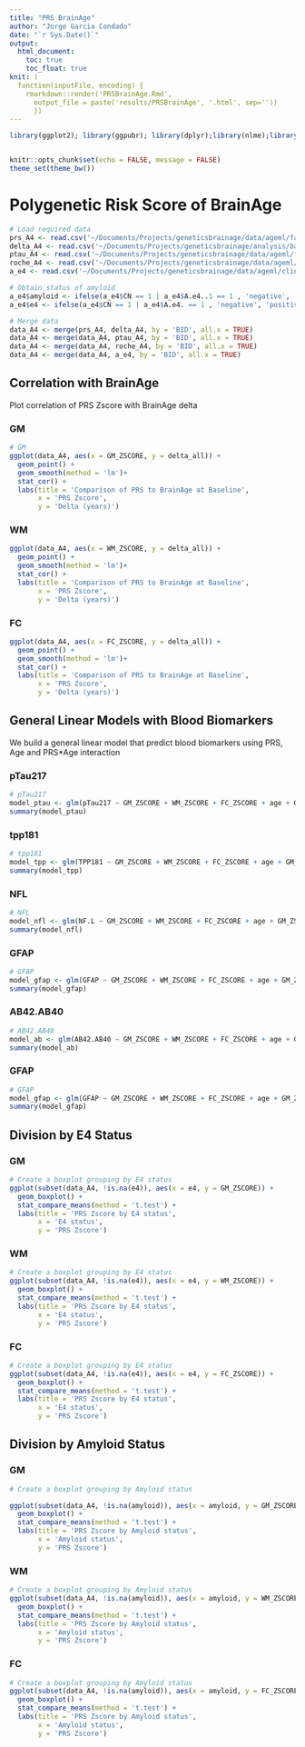 ```yaml
---
title: "PRS BrainAge"
author: "Jorge Garcia Condado"
date: "`r Sys.Date()`"
output: 
  html_document:
    toc: true
    toc_float: true
knit: (
  function(inputFile, encoding) { 
    rmarkdown::render('PRSBrainAge.Rmd',
      output_file = paste('results/PRSBrainAge', '.html', sep=''))
      })
---
```


```r
library(ggplot2); library(ggpubr); library(dplyr);library(nlme);library(sjPlot)


knitr::opts_chunk$set(echo = FALSE, message = FALSE)
theme_set(theme_bw())
```

# Polygenetic Risk Score of BrainAge 

```r

# Load required data
prs_A4 <- read.csv('~/Documents/Projects/geneticsbrainage/data/ageml/factors/prs_0.5.csv')
delta_A4 <- read.csv('~/Documents/Projects/geneticsbrainage/analysis/baseline/ageml/model_age/predicted_age.csv')
ptau_A4 <- read.csv('~/Documents/Projects/geneticsbrainage/data/ageml/factors/ptau217.csv')
roche_A4 <- read.csv('~/Documents/Projects/geneticsbrainage/data/ageml/factors/roche.csv')
a_e4 <- read.csv('~/Documents/Projects/geneticsbrainage/data/ageml/clinical/a_e4.csv')

# Obtain status of amyloid
a_e4$amyloid <- ifelse(a_e4$CN == 1 | a_e4$A.e4..1 == 1 , 'negative', 'positivie')
a_e4$e4 <- ifelse(a_e4$CN == 1 | a_e4$A.e4. == 1 , 'negative', 'positive')

# Merge data
data_A4 <- merge(prs_A4, delta_A4, by = 'BID', all.x = TRUE)
data_A4 <- merge(data_A4, ptau_A4, by = 'BID', all.x = TRUE)
data_A4 <- merge(data_A4, roche_A4, by = 'BID', all.x = TRUE)
data_A4 <- merge(data_A4, a_e4, by = 'BID', all.x = TRUE)
```

## Correlation with BrainAge {.tabset}

Plot correlation of PRS Zscore with BrainAge delta

### GM

```r
# GM
ggplot(data_A4, aes(x = GM_ZSCORE, y = delta_all)) +
  geom_point() +
  geom_smooth(method = 'lm')+
  stat_cor() +
  labs(title = 'Comparison of PRS to BrainAge at Baseline',
       x = 'PRS Zscore',
       y = 'Delta (years)')
```

### WM

```r
ggplot(data_A4, aes(x = WM_ZSCORE, y = delta_all)) +
  geom_point() +
  geom_smooth(method = 'lm')+
  stat_cor() +
  labs(title = 'Comparison of PRS to BrainAge at Baseline',
       x = 'PRS Zscore',
       y = 'Delta (years)')
```

### FC

```r
ggplot(data_A4, aes(x = FC_ZSCORE, y = delta_all)) +
  geom_point() +
  geom_smooth(method = 'lm')+
  stat_cor() +
  labs(title = 'Comparison of PRS to BrainAge at Baseline',
       x = 'PRS Zscore',
       y = 'Delta (years)')
```

## General Linear Models with Blood Biomarkers {.tabset}

We build a general linear model that predict blood biomarkers using PRS, Age and PRS*Age interaction

### pTau217

```r
# pTau217
model_ptau <- glm(pTau217 ~ GM_ZSCORE + WM_ZSCORE + FC_ZSCORE + age + GM_ZSCORE:age + WM_ZSCORE:age + FC_ZSCORE:age, data = data_A4)
summary(model_ptau)
```

### tpp181
``` r
# tpp181
model_tpp <- glm(TPP181 ~ GM_ZSCORE + WM_ZSCORE + FC_ZSCORE + age + GM_ZSCORE:age + WM_ZSCORE:age + FC_ZSCORE:age, data = data_A4)
summary(model_tpp)
```

### NFL
``` r
# NFL
model_nfl <- glm(NF.L ~ GM_ZSCORE + WM_ZSCORE + FC_ZSCORE + age + GM_ZSCORE:age + WM_ZSCORE:age + FC_ZSCORE:age, data = data_A4)
summary(model_nfl)
```

### GFAP
``` r
# GFAP
model_gfap <- glm(GFAP ~ GM_ZSCORE + WM_ZSCORE + FC_ZSCORE + age + GM_ZSCORE:age + WM_ZSCORE:age + FC_ZSCORE:age, data = data_A4)
summary(model_gfap)
```
### AB42.AB40

``` r
# AB42.AB40
model_ab <- glm(AB42.AB40 ~ GM_ZSCORE + WM_ZSCORE + FC_ZSCORE + age + GM_ZSCORE:age + WM_ZSCORE:age + FC_ZSCORE:age, data = data_A4)
summary(model_ab)
```

### GFAP
``` r
# GFAP
model_gfap <- glm(GFAP ~ GM_ZSCORE + WM_ZSCORE + FC_ZSCORE + age + GM_ZSCORE:age + WM_ZSCORE:age + FC_ZSCORE:age, data = data_A4)
summary(model_gfap)
```

## Division by E4 Status {.tabset}

### GM
```r
# Create a boxplot grouping by E4 status
ggplot(subset(data_A4, !is.na(e4)), aes(x = e4, y = GM_ZSCORE)) +
  geom_boxplot() +
  stat_compare_means(method = 't.test') +
  labs(title = 'PRS Zscore by E4 status',
       x = 'E4 status',
       y = 'PRS Zscore')

```

### WM
```r
# Create a boxplot grouping by E4 status
ggplot(subset(data_A4, !is.na(e4)), aes(x = e4, y = WM_ZSCORE)) +
  geom_boxplot() +
  stat_compare_means(method = 't.test') +
  labs(title = 'PRS Zscore by E4 status',
       x = 'E4 status',
       y = 'PRS Zscore')
```

### FC
```r
# Create a boxplot grouping by E4 status
ggplot(subset(data_A4, !is.na(e4)), aes(x = e4, y = FC_ZSCORE)) +
  geom_boxplot() +
  stat_compare_means(method = 't.test') +
  labs(title = 'PRS Zscore by E4 status',
       x = 'E4 status',
       y = 'PRS Zscore')
```

## Division by Amyloid Status {.tabset}

### GM
```r
# Create a boxplot grouping by Amyloid status

ggplot(subset(data_A4, !is.na(amyloid)), aes(x = amyloid, y = GM_ZSCORE)) +
  geom_boxplot() +
  stat_compare_means(method = 't.test') +
  labs(title = 'PRS Zscore by Amyloid status',
       x = 'Amyloid status',
       y = 'PRS Zscore')
```

### WM
```r
# Create a boxplot grouping by Amyloid status
ggplot(subset(data_A4, !is.na(amyloid)), aes(x = amyloid, y = WM_ZSCORE)) +
  geom_boxplot() +
  stat_compare_means(method = 't.test') +
  labs(title = 'PRS Zscore by Amyloid status',
       x = 'Amyloid status',
       y = 'PRS Zscore')
```

### FC
```r
# Create a boxplot grouping by Amyloid status
ggplot(subset(data_A4, !is.na(amyloid)), aes(x = amyloid, y = FC_ZSCORE)) +
  geom_boxplot() +
  stat_compare_means(method = 't.test') +
  labs(title = 'PRS Zscore by Amyloid status',
       x = 'Amyloid status',
       y = 'PRS Zscore')
```

